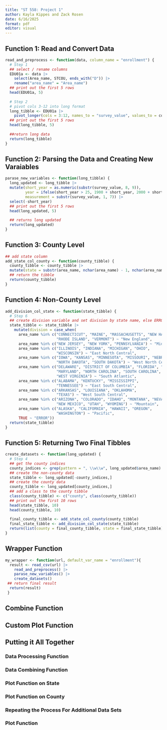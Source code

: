 ---
title: "ST 558: Project 1"
author: Kayla Kippes and Zack Rosen
date: 6/16/2025
format: pdf
editor: visual
---

## Function 1: Read and Convert Data

```{r}
read_and_preprocess <- function(data, column_name = "enrollment") {
  # Step 1
  ## select / rename columns
  EDU01a <- data |>
    select(Area_name, STCOU, ends_with("D")) |>
    rename("area_name" = "Area_name")
  ## print out the first 5 rows
  head(EDU01a, 5)
  
  # Step 2
  # pivot cols 3-12 into long format
  long_tibble <- EDU01a |>
    pivot_longer(cols = 3:12, names_to = "survey_value", values_to = column_name)
  ## print out the first 5 rows
  head(long_tibble, 5)
  
  ##return long data
  return(long_tibble)
}
```

## Function 2: Parsing the Data and Creating New Varaiables

```{r}
parase_new_variables <- function(long_tibble) {
  long_updated <- long_tibble |> 
  mutate(short_year = as.numeric(substr(survey_value, 8, 9)), 
         year = ifelse(short_year > 25, 1900 + short_year, 2000 + short_year),
         measurement = substr(survey_value, 1, 7)) |>
  select(-short_year)
  ## print out the first 5 rows
  head(long_updated, 5)
  
  ## returns long updated
  return(long_updated)
}
```

## Function 3: County Level

```{r}
## add state column
add_state_col_county <- function(county_tibble) {
  county_tibble <- county_tibble |>
  mutate(state = substr(area_name, nchar(area_name) - 1, nchar(area_name)))
  ## return the tibble
  return(county_tibble)
}
```


## Function 4: Non-County Level

```{r}
add_division_col_state <- function(state_tibble) {
  # Step 6
  ## create division variable and set division by state name, else ERROR
  state_tibble <- state_tibble |>
    mutate(division = case_when(
      area_name %in% c("CONNECTICUT", "MAINE", "MASSACHUSETTS", "NEW HAMPSHIRE", 
                       "RHODE ISLAND", "VERMONT") ~ "New England",
      area_name %in% c("NEW JERSEY", "NEW YORK", "PENNSYLVANIA") ~ "Mid-Atlantic",
      area_name %in% c("ILLINOIS", "INDIANA", "MICHIGAN", "OHIO", 
                       "WISCONSIN") ~ "East North Central",
      area_name %in% c("IOWA", "KANSAS", "MINNESOTA", "MISSOURI", "NEBRASKA", 
                       "NORTH DAKOTA", "SOUTH DAKOTA") ~ "West North Central",
      area_name %in% c("DELAWARE", "DISTRICT OF COLUMBIA", "FLORIDA", "GEORGIA", 
                       "MARYLAND", "NORTH CAROLINA", "SOUTH CAROLINA", "VIRGINIA", 
                       "WEST VIRGINIA") ~ "South Atlantic",
      area_name %in% c("ALABAMA", "KENTUCKY", "MISSISSIPPI", 
                       "TENNESSEE") ~ "East South Central",
      area_name %in% c("ARKANSAS", "LOUISIANA", "OKLAHOMA", 
                       "TEXAS") ~ "West South Central",
      area_name %in% c("ARIZONA", "COLORADO", "IDAHO", "MONTANA", "NEVADA", 
                       "NEW MEXICO", "UTAH", "WYOMING") ~ "Mountain",
      area_name %in% c("ALASKA", "CALIFORNIA", "HAWAII", "OREGON", 
                       "WASHINGTON") ~ "Pacific",
      TRUE ~ "ERROR"))
  return(state_tibble)
}
```

## Function 5: Returning Two Final Tibbles

```{r}
create_datasets <- function(long_updated) {
  # Step 4
  ## get the county indices
  county_indices <- grep(pattern = ", \\w\\w", long_updated$area_name)
  ## create the non-county data
  state_tibble <- long_updated[-county_indices,]
  ## create the county data
  county_tibble <- long_updated[county_indices,]
  ## add a class to the county tibble
  class(county_tibble) <- c("county", class(county_tibble))
  ## print out the first 10 rows
  head(state_tibble, 10)
  head(county_tibble, 10)
  
  final_county_tibble <- add_state_col_county(county_tibble)
  final_state_tibble <- add_division_col_state(state_tibble)
  return(list(county = final_county_tibble, state = final_state_tibble))
}
```

## Wrapper Function

```{r}
my_wrapper <- function(url, default_var_name = "enrollment"){
  result <- read_csv(url) |>
    read_and_preprocess() |>
    parase_new_variables() |>
    create_datasets()
 ## return final result
  return(result)
 }
```


## Combine Function

## Custom Plot Function

## Putting it All Together

### Data Processing Function

### Data Combining Function

### Plot Function on State

### Plot Function on County

### Repeating the Process For Additional Data Sets

### Plot Function